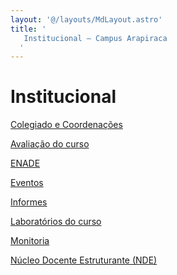 ```yaml
---
layout: '@/layouts/MdLayout.astro'
title: '
   Institucional — Campus Arapiraca
  '
---
```




Institucional
=============









[Colegiado e Coordenações](/cpt/institucional/administracao)


[Avaliação do curso](/cpt/institucional/avaliacao-do-curso)


[ENADE](/cpt/institucional/enade)


[Eventos](/cpt/institucional/eventos)


[Informes](/cpt/institucional/informes)


[Laboratórios do curso](/cpt/institucional/infraestrutura)


[Monitoria](/cpt/institucional/monitoria)


[Núcleo Docente Estruturante (NDE)](/cpt/institucional/nucleo-docente-estruturante-nde)











